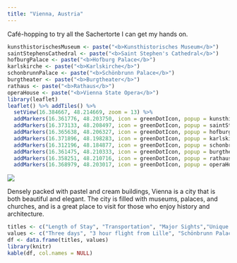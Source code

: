 ```yaml
---
title: "Vienna, Austria"
---
```


Café-hopping to try all the Sachertorte I can get my hands on.

```r
kunsthistorischesMuseum <- paste("<b>Kunsthistorisches Museum</b>")
saintStephensCathedral <- paste("<b>Saint Stephen's Cathedral</b>")
hofburgPalace <- paste("<b>Hofburg Palace</b>")
karlskirche <- paste("<b>Karlskirche</b>")
schonbrunnPalace <- paste("<b>Schönbrunn Palace</b>")
burgtheater <- paste("<b>Burgtheater</b>")
rathaus <- paste("<b>Rathaus</b>")
operaHouse <- paste("<b>Vienna State Opera</b>")
library(leaflet)
leaflet() %>% addTiles() %>%
  setView(16.384667, 48.214669, zoom = 13) %>%
  addMarkers(16.361776, 48.203750, icon = greenDotIcon, popup = kunsthistorischesMuseum) %>% # Kunsthistorisches Museum
  addMarkers(16.373133, 48.208497, icon = greenDotIcon, popup = saintStephensCathedral) %>% # Saint Stephen's Cathedral
  addMarkers(16.365638, 48.206327, icon = greenDotIcon, popup = hofburgPalace) %>% # Hofburg Palace
  addMarkers(16.371896, 48.198283, icon = greenDotIcon, popup = karlskirche) %>% # Karlskirche
  addMarkers(16.312196, 48.184877, icon = greenDotIcon, popup = schonbrunnPalace) %>% # Schönbrunn Palace
  addMarkers(16.361475, 48.210333, icon = greenDotIcon, popup = burgtheater) %>% # Burgtheater 
  addMarkers(16.358251, 48.210716, icon = greenDotIcon, popup = rathaus) %>% # Rathaus
  addMarkers(16.368979, 48.203017, icon = greenDotIcon, popup = operaHouse) # Vienna State Opera
```

![](./images/Vienna/vienna11.png)

Densely packed with pastel and cream buildings, Vienna is a city that is both beautiful and elegant. The city is filled with museums, palaces, and churches, and is a great place to visit for those who enjoy history and architecture.

```r
titles <- c("Length of Stay", "Transportation", "Major Sights","Unique Foods", "Restaurant Recommendations")
values <- c("Three days", "3 hour flight from Lille", "Schönbrunn Palace, Saint Stephen's Cathedral, Karlkirche", "Sachertorte", "Hotel Sacher, Café Central, Café Demel")
df <- data.frame(titles, values)
library(knitr)
kable(df, col.names = NULL)
```